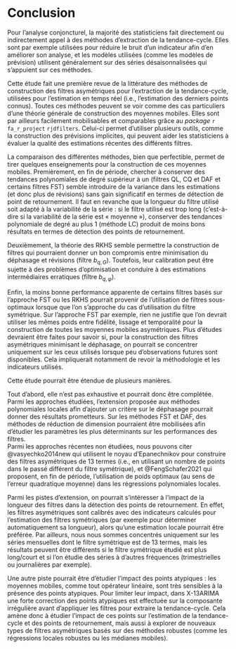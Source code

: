 # Conclusion {.unnumbered}

Pour l'analyse conjoncturel, la majorité des statisticiens fait directement ou indirectement appel à des méthodes d'extraction de la tendance-cycle.
Elles sont par exemple utilisées pour réduire le bruit d'un indicateur afin d'en améliorer son analyse, et les modèles utilisées (comme les modèles de prévision) utilisent généralement sur des séries désaisonnalisées qui s'appuient sur ces méthodes.

Cette étude fait une première revue de la littérature des méthodes de construction des filtres asymétriques pour l'extraction de la tendance-cycle, utilisées pour l'estimation en temps réel (i.e., l'estimation des derniers points connus).
Toutes ces méthodes peuvent se voir comme des cas particuliers d'une théorie générale de construction des moyennes mobiles. 
Elles sont par ailleurs facilement mobilisables et comparables grâce au *package* `r fa_r_project` `rjdfilters`.
Celui-ci permet d'utiliser plusieurs outils, comme la construction des prévisions implicites, qui peuvent aider les statisticiens à évaluer la qualité des estimations récentes des différents filtres.

La comparaison des différentes méthodes, bien que perfectible, permet de tirer quelques enseignements pour la construction de ces moyennes mobiles.
Premièrement, en fin de période, chercher à conserver des tendances polynomiales de degré supérieur à un (filtres QL, CQ et DAF et certains filtres FST) semble introduire de la variance dans les estimations (et donc plus de révisions) sans gain significatif en termes de détection de point de retournement. 
Il faut en revanche que la longueur du filtre utilisé soit adapté à la variabilité de la série : si le filtre utilisé est trop long (c'est-à-dire si la variabilité de la série est « moyenne »), conserver des tendances polynomiale de degré au plus 1 (méthode LC) produit de moins bons résultats en termes de détection des points de retournement.

Deuxièmement, la théorie des RKHS semble permettre la construction de filtres qui pourraient donner un bon compromis entre minimisation du déphasage et révisions (filtre $b_{q,G}$).
Toutefois, leur calibration peut être sujette à des problèmes d'optimisation et conduire à des estimations intermédiaires erratiques (filtre $b_{q,\varphi}$).

Enfin, la moins bonne performance apparente de certains filtres basés sur l'approche FST ou les RKHS pourrait provenir de l'utilisation de filtres sous-optimaux lorsque que l'on s'approche du cas d'utilisation du filtre symétrique. 
Sur l'approche FST par exemple, rien ne justifie que l'on devrait utiliser les mêmes poids entre fidélité, lissage et temporalité pour la construction de toutes les moyennes mobiles asymétriques.
Plus d'études devraient être faites pour savoir si, pour la construction des filtres asymétriques minimisant le déphasage, on pourrait se concentrer uniquement sur les ceux utilisés lorsque peu d'observations futures sont disponibles.
Cela impliquerait notamment de revoir la méthodologie et les indicateurs utilisés.

Cette étude pourrait être étendue de plusieurs manières.

Tout d'abord, elle n'est pas exhaustive et pourrait donc être complétée.  
Parmi les approches étudiées, l'extension proposée aux méthodes polynomiales locales afin d'ajouter un critère sur le déphasage pourrait donner des résultats prometteurs. 
Sur les méthodes FST et DAF, des méthodes de réduction de dimension pourraient être mobilisées afin d'étudier les paramètres les plus déterminants sur les performances des filtres.  
Parmi les approches récentes non étudiées, nous pouvons citer @vasyechko2014new qui utilisent le noyau d'Epanechnikov pour construire des filtres asymétriques de 13 termes (i.e., en utilisant un nombre de points dans le passé différent du filtre symétrique), et @FengSchafer2021 qui proposent, en fin de période, l'utilisation de poids optimaux (au sens de l'erreur quadratique moyenne) dans les régressions polynomiales locales.

Parmi les pistes d'extension, on pourrait s'intéresser à l'impact de la longueur des filtres dans la détection des points de retournement.
En effet, les filtres asymétriques sont calibrés avec des indicateurs calculés pour l'estimation des filtres symétriques (par exemple pour déterminer automatiquement sa longueur), alors qu'une estimation locale pourrait être préférée.
Par ailleurs, nous nous sommes concentrés uniquement sur les séries mensuelles dont le filtre symétrique est de 13 termes, mais les résultats peuvent être différents si le filtre symétrique étudié est plus long/court et si l'on étudie des séries à d'autres fréquences (trimestrielles ou journalières par exemple).

Une autre piste pourrait être d'étudier l'impact des points atypiques : les moyennes mobiles, comme tout opérateur linéaire, sont très sensibles à la présence des points atypiques. 
Pour limiter leur impact, dans X-13ARIMA une forte correction des points atypiques est effectuée sur la composante irrégulière avant d'appliquer les filtres pour extraire la tendance-cycle.
Cela amène donc à étudier l'impact de ces points sur l'estimation de la tendance-cycle et des points de retournement, mais aussi à explorer de nouveaux types de filtres asymétriques basés sur des méthodes robustes (comme les régressions locales robustes ou les médianes mobiles).





\newpage